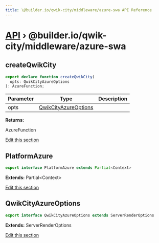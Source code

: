 ```yaml
---
title: \@builder.io/qwik-city/middleware/azure-swa API Reference
---
```


<h1><a href="/api">API</a> &rsaquo; @builder.io/qwik-city/middleware/azure-swa</h1>

<div class="api-detail-section">
<h2 id="createqwikcity" title="function - createQwikCity" data-kind="function" data-kind-label="F"><a aria-hidden="true" tabindex="-1" href="#createqwikcity"><span class="icon icon-link"></span></a>createQwikCity</h2>

```typescript
export declare function createQwikCity(
  opts: QwikCityAzureOptions
): AzureFunction;
```

| Parameter | Type                                          | Description |
| --------- | --------------------------------------------- | ----------- |
| opts      | [QwikCityAzureOptions](#qwikcityazureoptions) |             |

**Returns:**

AzureFunction

<p class="api-edit"><a href="https://github.com/BuilderIO/qwik/tree/main/packages/qwik-city/middleware/azure-swa/index.ts" target="_blanks">Edit this section</a></p>

</div>
<div class="api-detail-section">
<h2 id="platformazure" title="interface - PlatformAzure" data-kind="interface" data-kind-label="I"><a aria-hidden="true" tabindex="-1" href="#platformazure"><span class="icon icon-link"></span></a>PlatformAzure</h2>

```typescript
export interface PlatformAzure extends Partial<Context>
```

**Extends:** Partial&lt;Context&gt;

<p class="api-edit"><a href="https://github.com/BuilderIO/qwik/tree/main/packages/qwik-city/middleware/azure-swa/index.ts" target="_blanks">Edit this section</a></p>

</div>
<div class="api-detail-section">
<h2 id="qwikcityazureoptions" title="interface - QwikCityAzureOptions" data-kind="interface" data-kind-label="I"><a aria-hidden="true" tabindex="-1" href="#qwikcityazureoptions"><span class="icon icon-link"></span></a>QwikCityAzureOptions</h2>

```typescript
export interface QwikCityAzureOptions extends ServerRenderOptions
```

**Extends:** ServerRenderOptions

<p class="api-edit"><a href="https://github.com/BuilderIO/qwik/tree/main/packages/qwik-city/middleware/azure-swa/index.ts" target="_blanks">Edit this section</a></p>

</div>
